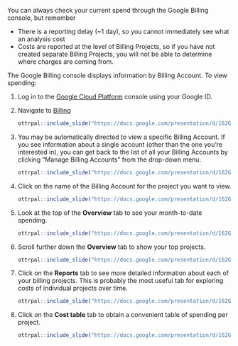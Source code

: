 You can always check your current spend through the Google Billing console, but remember

- There is a reporting delay (~1 day), so you cannot immediately see what an analysis cost
- Costs are reported at the level of Billing Projects, so if you have not created separate Billing Projects, you will not be able to determine where charges are coming from.

The Google Billing console displays information by Billing Account.  To view spending:
  
1. Log in to the [Google Cloud Platform](https://console.cloud.google.com/) console using your Google ID.

1. Navigate to [Billing](https://console.cloud.google.com/billing)

    ```r
ottrpal::include_slide("https://docs.google.com/presentation/d/162GS7ArBPM4w_rPazcUrpnoEKT7jx9i7fpPQkH_iC_0/edit#slide=id.gd84a304855_0_153")
    ```

1. You may be automatically directed to view a specific Billing Account.  If you see information about a single account (other than the one you're interested in), you can get back to the list of all your Billing Accounts by clicking "Manage Billing Accounts" from the drop-down menu.

    ```r
ottrpal::include_slide("https://docs.google.com/presentation/d/162GS7ArBPM4w_rPazcUrpnoEKT7jx9i7fpPQkH_iC_0/edit#slide=id.gd84a304855_0_167")
    ```

1. Click on the name of the Billing Account for the project you want to view.

    ```r
ottrpal::include_slide("https://docs.google.com/presentation/d/162GS7ArBPM4w_rPazcUrpnoEKT7jx9i7fpPQkH_iC_0/edit#slide=id.gda79c11827_0_5")
    ```

1. Look at the top of the **Overview** tab to see your month-to-date spending.
    
    ```r
ottrpal::include_slide("https://docs.google.com/presentation/d/162GS7ArBPM4w_rPazcUrpnoEKT7jx9i7fpPQkH_iC_0/edit#slide=id.ge3b5f92447_0_0")
    ```

1. Scroll further down the **Overview** tab to show your top projects.
    
    ```r
ottrpal::include_slide("https://docs.google.com/presentation/d/162GS7ArBPM4w_rPazcUrpnoEKT7jx9i7fpPQkH_iC_0/edit#slide=id.ge3b5f92447_0_4")
    ```

1. Click on the **Reports** tab to see more detailed information about each of your billing projects.  This is probably the most useful tab for exploring costs of individual projects over time.

    ```r
ottrpal::include_slide("https://docs.google.com/presentation/d/162GS7ArBPM4w_rPazcUrpnoEKT7jx9i7fpPQkH_iC_0/edit#slide=id.ge3b5f92447_0_8")
    ```

1. Click on the **Cost table** tab to obtain a convenient table of spending per project.
    
    ```r
ottrpal::include_slide("https://docs.google.com/presentation/d/162GS7ArBPM4w_rPazcUrpnoEKT7jx9i7fpPQkH_iC_0/edit#slide=id.ge3b5f92447_0_12")
    ```
